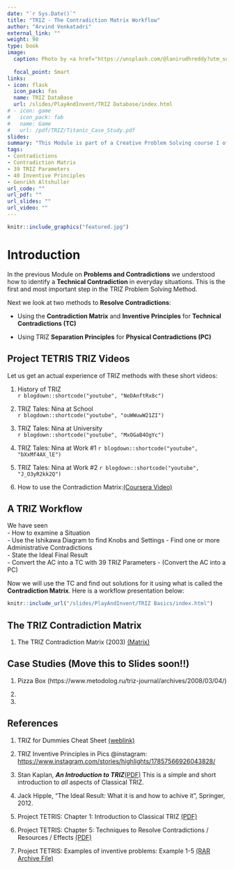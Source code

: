 ```yaml
---
date: "`r Sys.Date()`"
title: "TRIZ - The Contradiction Matrix Workflow"
author: "Arvind Venkatadri"
external_link: ""
weight: 90
type: book
image:
  caption: Photo by <a href="https://unsplash.com/@lanirudhreddy?utm_source=unsplash&utm_medium=referral&utm_content=creditCopyText">ANIRUDH</a> on <a href="https://unsplash.com/s/photos/matrix?utm_source=unsplash&utm_medium=referral&utm_content=creditCopyText">Unsplash</a>
  
  focal_point: Smart
links:
- icon: flask
  icon_pack: fas
  name: TRIZ DataBase
  url: /slides/PlayAndInvent/TRIZ Database/index.html
# - icon: game
#   icon_pack: fab
#   name: Game
#   url: /pdf/TRIZ/Titanic_Case_Study.pdf
slides: 
summary: "This Module is part of a Creative Problem Solving course I offer at Srishti Manipal Institute, Bangalore"
tags:
- Contradictions
- Contradiction Matrix
- 39 TRIZ Parameters
- 40 Inventive Principles
- Genrikh Altshuller
url_code: ""
url_pdf: ""
url_slides: ""
url_video: ""
---
```



```r
knitr::include_graphics("featured.jpg")

```

# Introduction

In the previous Module on **Problems and Contradictions** we understood how to identify a **Technical Contradiction** in everyday situations. This is the first and most important step in the TRIZ Problem Solving Method. 

Next we look at two methods to **Resolve Contradictions**:

- Using the **Contradiction Matrix** and **Inventive Principles** for **Technical Contradictions (TC)**

- Using TRIZ **Separation Principles** for **Physical Contradictions (PC)**


## Project TETRIS TRIZ Videos
Let us get an actual experience of TRIZ methods with these short videos:


1. History of TRIZ   
  `r blogdown::shortcode("youtube", "NeDAnftRx8c")`<br>


2. TRIZ Tales: Nina at School   
  `r blogdown::shortcode("youtube", "ouWWuwW21ZI")` <br>

3. TRIZ Tales: Nina at University   
  `r blogdown::shortcode("youtube", "MxOGaB4OgYc")` <br>

4. TRIZ Tales: Nina at Work #1 
  `r blogdown::shortcode("youtube", "bXxMf4AX_lE")` <br>

5. TRIZ Tales: Nina at Work #2 
  `r blogdown::shortcode("youtube", "J_O3yR2kk2Q")` <br>


6. How to use the Contradiction Matrix:[(Coursera Video)](https://www.coursera.org/lecture/creative-thinking-techniques-and-tools-for-success/contradiction-matrix-DtEKz>)


## A TRIZ Workflow

We have seen  
- How to examine a Situation  
- Use the Ishikawa Diagram to find Knobs and Settings
- Find one or more Administrative Contradictions  
- State the Ideal Final Result  
- Convert the AC into a TC with 39 TRIZ Parameters 
- (Convert the AC into a PC)

Now we will use the TC and find out solutions for it using what is called the **Contradiction Matrix**. Here is a workflow presentation below:  

```r
knitr::include_url("/slides/PlayAndInvent/TRIZ Basics/index.html")

```


## The TRIZ Contradiction Matrix

1. The TRIZ Contradiction Matrix (2003) [(Matrix)](pdf/TRIZ/TRIZ_interactive_contradiction_matrix_2016.xlsx)



## Case Studies (Move this to Slides soon!!)

1. Pizza Box (https://www.metodolog.ru/triz-journal/archives/2008/03/04/)

1.


1.



## References

1. TRIZ for Dummies Cheat Sheet [(weblink)](https://www.dummies.com/business/management/triz-for-dummies-cheat-sheet/)

1. TRIZ Inventive Principles in Pics @instagram: <https://www.instagram.com/stories/highlights/17857566926043828/>

1. Stan Kaplan, ***An Introduction to TRIZ***[(PDF)](pdf/TRIZ/Stan Kaplan-Intro-to-TRIZ.pdf)
This is a simple and short introduction to *all* aspects of Classical TRIZ.

1. Jack Hipple, "The Ideal Result: What it is and how to achive it", Springer, 2012.

1. Project TETRIS: Chapter 1: Introduction to Classical TRIZ [(PDF)](https://innovazionesistematica.it/wp-content/uploads/2020/10/EN_01.pdf)


1. Project TETRIS: Chapter 5: Techniques  to  Resolve  Contradictions / Resources / Effects [(PDF)](https://innovazionesistematica.it/wp-content/uploads/2020/10/EN_05.pdf)

1. Project TETRIS: Examples of inventive problems: Example 1-5 [(RAR Archive File)](https://innovazionesistematica.it/wp-content/uploads/2020/10/ExamplesEN.rar)
